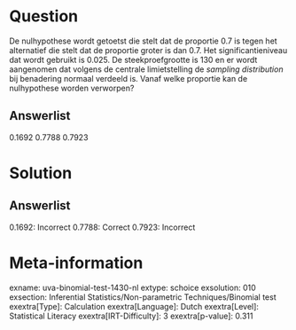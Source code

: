 Question
========

De nulhypothese wordt getoetst die stelt dat de proportie 0.7 is tegen
het alternatief die stelt dat de proportie groter is dan 0.7. Het
significantieniveau dat wordt gebruikt is 0.025. De steekproefgrootte is
130 en er wordt aangenomen dat volgens de centrale limietstelling de *sampling distribution* bij benadering normaal verdeeld is. Vanaf welke
proportie kan de nulhypothese worden verworpen?

Answerlist
----------

0.1692
0.7788
0.7923

Solution
========

Answerlist
----------

0.1692: Incorrect
0.7788: Correct
0.7923: Incorrect

Meta-information
================
exname: uva-binomial-test-1430-nl
extype: schoice
exsolution: 010
exsection: Inferential Statistics/Non-parametric Techniques/Binomial test
exextra[Type]: Calculation
exextra[Language]: Dutch
exextra[Level]: Statistical Literacy
exextra[IRT-Difficulty]: 3
exextra[p-value]: 0.311
